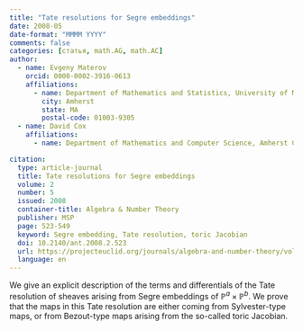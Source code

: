 ```yaml
---
title: "Tate resolutions for Segre embeddings"
date: 2008-05
date-format: "MMMM YYYY"
comments: false
categories: [статья, math.AG, math.AC]
author:
  - name: Evgeny Materov
    orcid: 0000-0002-3916-0613
    affiliations:
      - name: Department of Mathematics and Statistics, University of Massachusetts, Amherst, USA
        city: Amherst
        state: MA
        postal-code: 01003-9305
  - name: David Cox
    affiliations:
      - name: Department of Mathematics and Computer Science, Amherst College, USA

citation: 
  type: article-journal
  title: Tate resolutions for Segre embeddings
  volume: 2
  number: 5
  issued: 2008
  container-title: Algebra & Number Theory
  publisher: MSP
  page: 523-549
  keyword: Segre embedding, Tate resolution, toric Jacobian
  doi: 10.2140/ant.2008.2.523
  url: https://projecteuclid.org/journals/algebra-and-number-theory/volume-2/issue-5/Tate-resolutions-for-Segre-embeddings/10.2140/ant.2008.2.523.full
  language: en
---
```


We give an explicit description of the terms and differentials of the Tate resolution of sheaves arising from Segre embeddings of $\mathbb{P}^a\times\mathbb{P}^b$. We prove that the maps in this Tate resolution are either coming from Sylvester-type maps, or from Bezout-type maps arising from the so-called toric Jacobian.
